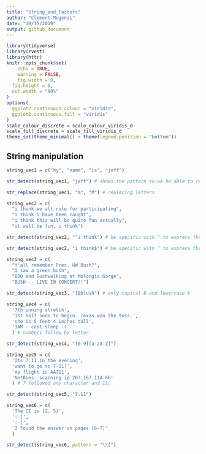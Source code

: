 ```yaml
---
title: "String_and_Factors"
author: "Clement Mugenzi"
date: "10/15/2019"
output: github_document
---
```


```r
library(tidyverse)
library(rvest)
library(httr)
knitr::opts_chunk$set(
	echo = TRUE,
	warning = FALSE,
	fig.width = 8, 
  fig.height = 6,
  out.width = "90%"
)
options(
  ggplot2.continuous.colour = "viridis",
  ggplot2.continuous.fill = "viridis"
)
scale_colour_discrete = scale_colour_viridis_d
scale_fill_discrete = scale_fill_viridis_d
theme_set(theme_minimal() + theme(legend.position = "bottom"))
```


## String manipulation

```r
string_vec1 = c("my", "name", "is", "jeff")

str_detect(string_vec1, "jeff") # shows the pattern so we be able to replace
```


```r
str_replace(string_vec1, "m", "M") # replacing letters 
```


```r
string_vec2 = c(
  "i think we all rule for participating",
  "i think i have been caught",
  "i think this will be quite fun actually",
  "it will be fun, i think")

str_detect(string_vec2, "^i think") # be specific with ^ to express the start.

str_detect(string_vec2, "i think$") # be specific with ^ to express the end.
```


```r
string_vec3 = c(
  "Y'all remember Pres. HW Bush?",
  "I saw a green bush",
  "BBQ and Bushwalking at Molonglo Gorge",
  "BUSH -- LIVE IN CONCERT!!")

str_detect(string_vec3, "[Bb]ush") # only capital B and lowercase b
```


```r
string_vec4 = c(
  '7th inning stretch',
  '1st half soon to begin. Texas won the toss.',
  'she is 5 feet 4 inches tall',
  '3AM - cant sleep :('
  ) # numbers follow by letter

str_detect(string_vec4, "[0-9][a-zA-Z]")
```


```r
string_vec5 = c(
  'Its 7:11 in the evening',
  'want to go to 7-11?',
  'my flight is AA711',
  'NetBios: scanning ip 203.167.114.66'
  ) # 7 followed any character and 11.

str_detect(string_vec5, "7.11")
```



```r
string_vec6 = c(
  'The CI is [2, 5]',
  ':-]',
  ':-[',
  'I found the answer on pages [6-7]'
  )

str_detect(string_vec6, pattern = "\\[")
```












































